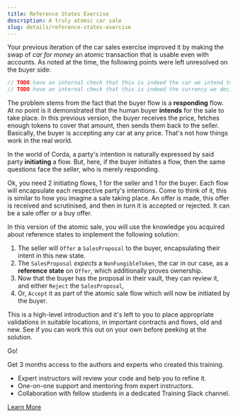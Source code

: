 ```yaml
---
title: Reference States Exercise
description: A truly atomic car sale
slug: details/reference-states-exercise
---
```



Your previous iteration of the car sales exercise improved it by making the swap of _car for money_ an atomic transaction that is usable even with accounts. As noted at the time, the following points were left unresolved on the buyer side:

```java
// TODO have an internal check that this is indeed the car we intend to buy.
// TODO have an internal check that this is indeed the currency we decided to use in the sale.
```
The problem stems from the fact that the buyer flow is a **responding** flow. At no point is it demonstrated that the human buyer **intends** for the sale to take place. In this previous version, the buyer receives the price, fetches enough tokens to cover that amount, then sends them back to the seller. Basically, the buyer is accepting any car at any price. That's not how things work in the real world.

In the world of Corda, a party's intention is naturally expressed by said party **initiating** a flow. But, here, if the buyer initiates a flow, then the same questions face the seller, who is merely responding.

Ok, you need 2 initiating flows, 1 for the seller and 1 for the buyer. Each flow will encapsulate each respective party's intentions. Come to think of it, this is similar to how you imagine a sale taking place. An offer is made, this offer is received and scrutinised, and then in turn it is accepted or rejected. It can be a sale offer or a buy offer.

In this version of the atomic sale, you will use the knowledge you acquired about reference states to implement the following solution:

1. The seller will `Offer` a `SalesProposal` to the buyer, encapsulating their intent in this new state.
2. The `SalesProposal` _expects_ a `NonFungibleToken`, the car in our case, as a **reference state** on `Offer`, which additionally proves ownership.
3. Now that the buyer has the proposal in their vault, they can review it, and either `Reject` the `SalesProposal`,
4. Or, `Accept` it as part of the atomic sale flow which will now be initiated by the buyer.

This is a high-level introduction and it's left to you to place appropriate validations in suitable locations, in important contracts and flows, old and new. See if you can work this out on your own before peeking at the solution.

Go!

<HighlightBox type="support">

Get 3 months access to the authors and experts who created this training.

* Expert instructors will review your code and help you to refine it.
* One-on-one support and mentoring from expert instructors.
* Collaboration with fellow students in a dedicated Training Slack channel.

<div class="cta-wrapper">
<a href="/in-closing/get-paid-support/" class="cta-button">Learn More</a>
</div>

</HighlightBox>
